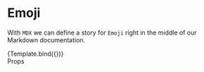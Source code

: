 
<Meta title="Story/Components/Emoji" component={Emoji} />

<Styles />

# Emoji

With `MDX` we can define a story for `Emoji` right in the middle of our
Markdown documentation.


<Canvas>
  <Story
    name="Normal"
    args={{ variant: 'normal' }}
    onClick={action('Medium Emoji clicked')}
  >
    {Template.bind({})}
  </Story>
</Canvas>

<div class="subheading">Props</div>

<Space />
